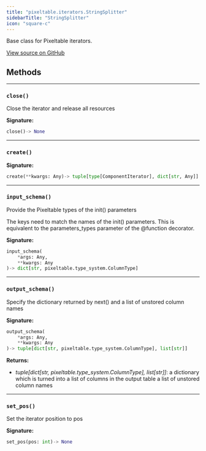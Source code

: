 ```yaml
---
title: "pixeltable.iterators.StringSplitter"
sidebarTitle: "StringSplitter"
icon: "square-c"
---
```


Base class for Pixeltable iterators.


<a href="https://github.com/pixeltable/pixeltable/blob/v0.3/pixeltable/iterators/string.py#L8" target="_blank">View source on GitHub</a>

## Methods


---

### `close()`

Close the iterator and release all resources


**Signature:**

```python
close()-> None
```


---

### `create()`

**Signature:**

```python
create(**kwargs: Any)-> tuple[type[ComponentIterator], dict[str, Any]]
```


---

### `input_schema()`

Provide the Pixeltable types of the init() parameters


The keys need to match the names of the init() parameters. This is equivalent to the parameters_types parameter of the @function decorator.


**Signature:**

```python
input_schema(
    *args: Any,
    **kwargs: Any
)-> dict[str, pixeltable.type_system.ColumnType]
```


---

### `output_schema()`

Specify the dictionary returned by next() and a list of unstored column names


**Signature:**

```python
output_schema(
    *args: Any,
    **kwargs: Any
)-> tuple[dict[str, pixeltable.type_system.ColumnType], list[str]]
```

**Returns:**

- *tuple[dict[str, pixeltable.type_system.ColumnType], list[str]]*: a dictionary which is turned into a list of columns in the output table a list of unstored column names



---

### `set_pos()`

Set the iterator position to pos


**Signature:**

```python
set_pos(pos: int)-> None
```

